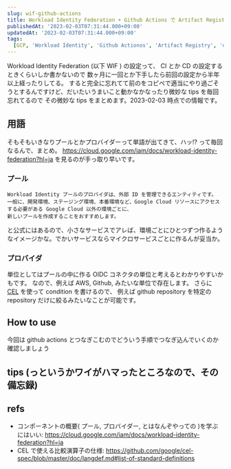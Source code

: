```yaml
---
slug: wif-github-actions
title: Workload Identity Federation + Github Actions で Artifact Registry に docker push
publishedAt: '2023-02-03T07:31:44.000+09:00'
updatedAt: '2023-02-03T07:31:44.000+09:00'
tags:
  [GCP, 'Workload Identity', 'Github Actionos', 'Artifact Registry', 'docker']
---
```


Workload Identity Federation (以下 WIF ) の設定って、 CI とか CD の設定するときくらいしか書かないので
数ヶ月に一回とか下手したら前回の設定から半年以上経ったりしてる。
すると完全に忘れてて前のをコピペで適当にやり過ごそうとするんですけど、だいたいうまいこと動かなかなったり微妙な tips を毎回忘れてるので
その微妙な tips をまとめます。2023-02-03 時点での情報です。

## 用語

そもそもいきなりプールとかプロバイダーって単語が出てきて、ハッ!? って毎回なるんで、まとめ。
https://cloud.google.com/iam/docs/workload-identity-federation?hl=ja を見るのが手っ取り早いです。

### プール

```
Workload Identity プールのプロバイダは、外部 ID を管理できるエンティティです。
一般に、開発環境、ステージング環境、本番環境など、Google Cloud リソースにアクセスする必要がある Google Cloud 以外の環境ごとに、
新しいプールを作成することをおすすめします。
```

と公式にはあるので、小さなサービスでアレば、環境ごとにひとつずつ作るようなイメージかな。でかいサービスならマイクロサービスごとに作るんが妥当か。

### プロバイダ

単位としてはプールの中に作る OIDC コネクタの単位と考えるとわかりやすいかもです。
なので、例えば AWS, Github, みたいな単位で存在します。
さらに [CEL](https://github.com/google/cel-spec/blob/master/doc/langdef.md#list-of-standard-definitions) を使って condition を書けるので、
例えば github repository を特定の repository だけに絞るみたいなことが可能です。

## How to use

今回は github actions とつなぎこむのでどういう手順でつなぎ込んでいくのか確認しましょう

## tips (っというかワイがハマったところなので、その備忘録)

## refs

- コンポーネントの概要( プール, プロバイダー, とはなんぞやっての )を学ぶにはいい: https://cloud.google.com/iam/docs/workload-identity-federation?hl=ja
- CEL で使える比較演算子の仕様: https://github.com/google/cel-spec/blob/master/doc/langdef.md#list-of-standard-definitions
